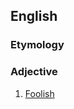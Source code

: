 ==English==

===Etymology===
{{compound|en|rattle|brained}}

===Adjective===
{{en-adj}}

# [[foolish|Foolish]]